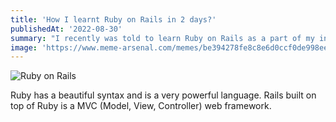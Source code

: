 ```yaml
---
title: 'How I learnt Ruby on Rails in 2 days?'
publishedAt: '2022-08-30'
summary: "I recently was told to learn Ruby on Rails as a part of my internship. I didn't want to spend a lot of time. So, here is how I learn enough Ruby on Rails in 2 days."
image: 'https://www.meme-arsenal.com/memes/be394278fe8c8e6d0ccf0de998eeacf2.jpg'
---
```


![Ruby on Rails](https://www.meme-arsenal.com/memes/be394278fe8c8e6d0ccf0de998eeacf2.jpg)

Ruby has a beautiful syntax and is a very powerful language. Rails built on top of Ruby is a MVC (Model, View, Controller) web framework.
